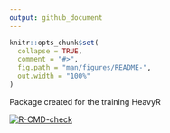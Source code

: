 ```yaml
---
output: github_document
---
```


<!-- README.md is generated from README.Rmd. Please edit that file -->

```r
knitr::opts_chunk$set(
  collapse = TRUE,
  comment = "#>",
  fig.path = "man/figures/README-",
  out.width = "100%"
)
```

Package created for the training HeavyR

  <!-- badges: start -->
  [![R-CMD-check](https://github.com/colmate/mypackageR/actions/workflows/R-CMD-check.yaml/badge.svg)](https://github.com/colmate/mypackageR/actions/workflows/R-CMD-check.yaml)
  <!-- badges: end -->
